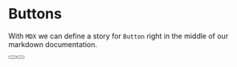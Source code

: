 
<Meta title="MDX/Button" component={Button} />

# Buttons

With `MDX` we can define a story for `Button` right in the middle of our
markdown documentation.

<Preview>
  <Story name="all buttons">
    <div width="200px">
      <Button label="Submit" />
      <Button label="Disabled" />
    </div>
  </Story>
</Preview>